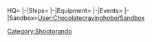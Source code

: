 <!--
<tabview>
User:Chocolatecravinghobo/HQ|HQ
User:Chocolatecravinghobo/Ships|Ships
User:Chocolatecravinghobo/Equipment|Equipment
User:Chocolatecravinghobo/Events|Events
</tabview>
-->
<tabber>
HQ={{User:Chocolatecravinghobo/HQ|HQ}}
|-|Ships={{User:Chocolatecravinghobo/Ships|Ships}}
|-|Equipment={{User:Chocolatecravinghobo/Equipment|Equipment}}
|-|Events={{User:Chocolatecravinghobo/Events|Events}}
|-|Sandbox=[[User:Chocolatecravinghobo/Sandbox]]
</tabber>

[[Category:Shootorando]]